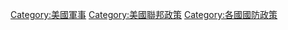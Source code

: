 [[Category:美國軍事|Category:美國軍事]]
[[Category:美國聯邦政策|Category:美國聯邦政策]]
[[Category:各國國防政策|Category:各國國防政策]]